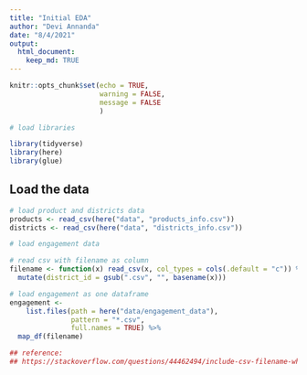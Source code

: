 ```yaml
---
title: "Initial EDA"
author: "Devi Annanda"
date: "8/4/2021"
output: 
  html_document:
    keep_md: TRUE
---
```


```r
knitr::opts_chunk$set(echo = TRUE,
                      warning = FALSE,
                      message = FALSE
                      )

# load libraries

library(tidyverse)
library(here)
library(glue)
```


## Load the data

```r
# load product and districts data
products <- read_csv(here("data", "products_info.csv"))
districts <- read_csv(here("data", "districts_info.csv"))

# load engagement data

# read csv with filename as column
filename <- function(x) read_csv(x, col_types = cols(.default = "c")) %>% 
  mutate(district_id = gsub(".csv", "", basename(x)))

# load engagement as one dataframe
engagement <-
    list.files(path = here("data/engagement_data"), 
               pattern = "*.csv",
               full.names = TRUE) %>% 
  map_df(filename)

## reference:
## https://stackoverflow.com/questions/44462494/include-csv-filename-when-reading-data-into-r-using-list-files
```







